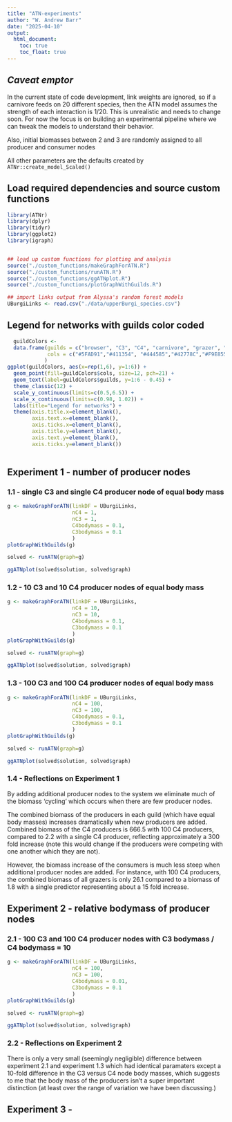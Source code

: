 ```yaml
---
title: "ATN-experiments"
author: "W. Andrew Barr"
date: "2025-04-10"
output:
  html_document:
    toc: true
    toc_float: true
---
```


## *Caveat emptor*

In the current state of code development, link weights are ignored, so if a carnivore feeds on 20 different species, then the ATN model assumes the strength of each interaction is 1/20.  This is unrealistic and needs to change soon. For now the focus is on building an experimental pipeline where we can tweak the models to understand their behavior.  

Also, initial biomasses between 2 and 3 are randomly assigned to all producer and consumer nodes

All other parameters are the defaults created by `ATNr::create_model_Scaled()`

## Load required dependencies and source custom functions


```r
library(ATNr)
library(dplyr)
library(tidyr)
library(ggplot2)
library(igraph)


## load up custom functions for plotting and analysis
source("./custom_functions/makeGraphForATN.R")
source("./custom_functions/runATN.R")
source("./custom_functions/ggATNplot.R")
source("./custom_functions/plotGraphWithGuilds.R")

## import links output from Alyssa's random forest models
UBurgiLinks <- read.csv("./data/upperBurgi_species.csv")
```

## Legend for networks with guilds color coded

```r
  guildColors <- 
  data.frame(guilds = c("browser", "C3", "C4", "carnivore", "grazer", "mixed feeder"),
             cols = c("#5FAD91","#411354", "#444585","#42778C","#F9E855", "#91CF65")
            )
ggplot(guildColors, aes(x=rep(1,6), y=1:6)) + 
  geom_point(fill=guildColors$cols, size=12, pch=21) + 
  geom_text(label=guildColors$guilds, y=1:6 - 0.45) + 
  theme_classic(12) + 
  scale_y_continuous(limits=c(0.5,6.5)) + 
  scale_x_continuous(limits=c(0.98, 1.02)) + 
  labs(title="Legend for networks") + 
  theme(axis.title.x=element_blank(),
        axis.text.x=element_blank(),
        axis.ticks.x=element_blank(),
        axis.title.y=element_blank(),
        axis.text.y=element_blank(),
        axis.ticks.y=element_blank())
  
```

## Experiment 1 - number of producer nodes

### 1.1 - single C3 and single C4 producer node of equal body mass


```r
g <- makeGraphForATN(linkDF = UBurgiLinks, 
                     nC4 = 1, 
                     nC3 = 1,
                     C4bodymass = 0.1,
                     C3bodymass = 0.1
                     )
plotGraphWithGuilds(g)

solved <- runATN(graph=g)

ggATNplot(solved$solution, solved$graph)
```


### 1.2 - 10 C3 and 10 C4 producer nodes of equal body mass

```r
g <- makeGraphForATN(linkDF = UBurgiLinks, 
                     nC4 = 10, 
                     nC3 = 10,
                     C4bodymass = 0.1,
                     C3bodymass = 0.1
                     )
plotGraphWithGuilds(g)

solved <- runATN(graph=g)

ggATNplot(solved$solution, solved$graph)
```

### 1.3 - 100 C3 and 100 C4 producer nodes of equal body mass

```r
g <- makeGraphForATN(linkDF = UBurgiLinks, 
                     nC4 = 100, 
                     nC3 = 100,
                     C4bodymass = 0.1,
                     C3bodymass = 0.1
                     )
plotGraphWithGuilds(g)

solved <- runATN(graph=g)

ggATNplot(solved$solution, solved$graph)
```

### 1.4 - Reflections on Experiment 1

By adding additional producer nodes to the system we eliminate much of the biomass 'cycling' which occurs when there are few producer nodes.

The combined biomass of the producers in each guild (which have equal body masses) increases dramatically when new producers are added. Combined biomass of the C4 producers is 666.5 with 100 C4 producers, compared to 2.2 with a single C4 producer, reflecting approximately a 300 fold increase (note this would change if the producers were competing with one another which they are not).

However, the biomass increase of the consumers is much less steep when additional producer nodes are added.  For instance, with 100 C4 producers, the combined biomass of all grazers is only 26.1 compared to a biomass of 1.8 with a single predictor representing about a 15 fold increase. 



## Experiment 2 - relative bodymass of producer nodes


### 2.1 - 100 C3 and 100 C4 producer nodes with C3 bodymass / C4 bodymass = 10

```r
g <- makeGraphForATN(linkDF = UBurgiLinks, 
                     nC4 = 100, 
                     nC3 = 100,
                     C4bodymass = 0.01,
                     C3bodymass = 0.1
                     )
plotGraphWithGuilds(g)

solved <- runATN(graph=g)

ggATNplot(solved$solution, solved$graph)
```

### 2.2 - Reflections on Experiment 2

There is only a very small (seemingly negligible) difference between experiment 2.1 and experiment 1.3 which had identical paramaters except a 10-fold difference in the C3 versus C4 node body masses,  which suggests to me that the body mass of the producers isn't a super important distinction (at least over the range of variation we have been discussing.)

## Experiment 3 - 
